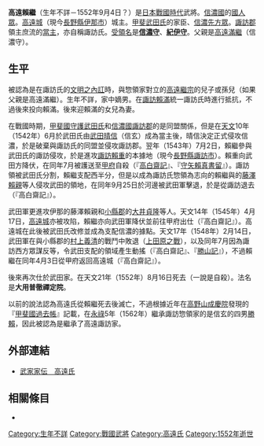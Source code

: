 {{Unreferenced|time=2021-09-04T17:11:55+00:00}}
{{日本武士
|名稱= 高遠 賴繼
|圖片名稱= 
|圖片大小= 
|圖片說明= 
|時代= [[日本戰國時代|日本戰國時代]]
|出生日期= 不詳
|出生地點= 
|逝世日期= [[天文_(後奈良天皇)|天文]]21年8月16日（1552年9月4日）？
|逝世地點= 
|假名= 
|羅馬字= 
|幼名= 
|改名= 
|别名= 信濃守、紀伊守（通稱）
|諡号= 
|神号= 
|戒名= 大用普徹禪定院
|洗禮名= 
|墓所= 
|朝廷官位= 
|幕府職位= 
|主君= [[諏訪賴滿|諏訪賴滿]]→[[武田晴信|武田晴信]]
|藩= 
|氏族= {{tsl|ja|諏訪氏}}庶流{{tsl|ja|高遠氏}}
|父母= 父：[[高遠滿繼|高遠滿繼]]或[[高遠繼宗|高遠繼宗]]
|養父= 
|養母= 
|兄弟= 弟：[[高遠賴宗|賴宗]]
|姐妹= 
|正室= 諏訪賴滿的女兒
|側室= 
|嗣子= 不詳
|嗣女= 
|養子= 
|養女= 
}}
{{japanese|japanese=高遠 頼継|kana=たかとお よりつぐ|romaji=Takatō Yoritsugu|舊寫=高遠 賴繼}}
'''高遠賴繼'''（生年不詳－1552年9月4日？）是[[日本戰國時代|日本戰國時代]]武將。[[信濃國|信濃國]]的[[國人眾|國人眾]]。{{tsl|ja|伊那郡}}[[高遠城|高遠城]]（現今[[長野縣|長野縣]][[伊那市|伊那市]]{{tsl|ja|高遠町}}）城主。[[甲斐武田氏|甲斐武田氏]]的家臣、[[先方眾|信濃先方眾]]。[[諏訪郡|諏訪郡]]領主{{tsl|ja|諏訪氏}}庶流{{tsl|ja|高遠氏}}的[[當主|當主]]，亦自稱諏訪氏。[[受領名|受領名]]是'''[[信濃守|信濃守]]'''、'''[[紀伊守|紀伊守]]'''。父親是[[高遠滿繼|高遠滿繼]]（信濃守）。

== 生平 ==
被認為是在諏訪氏的[[文明之內訌|文明之內訌]]時，與惣領家對立的[[高遠繼宗|高遠繼宗]]的兒子或孫兒（如果父親是高遠滿繼）。生年不詳，家中嫡男。在[[諏訪賴滿|諏訪賴滿]]統一諏訪氏時進行抵抗，不過後來投向賴滿。後來迎賴滿的女兒為妻。

在戰國時期，[[甲斐國|甲斐國]][[守護|守護]][[武田氏|武田氏]]和[[信濃國|信濃國]][[諏訪郡|諏訪郡]]的{{tsl|ja|諏訪氏}}是同盟關係，但是在[[天文_(後奈良天皇)|天文]]10年（1542年）6月於武田氏由[[武田晴信|武田晴信]]（信玄）成為當主後，晴信決定正式侵攻信濃，於是破棄與諏訪氏的同盟並侵攻諏訪郡。翌年（1543年）7月2日，賴繼參與武田氏的諏訪侵攻，於是進攻[[諏訪賴重|諏訪賴重]]的本據地{{tsl|ja|上原城}}（現今[[長野縣|長野縣]][[諏訪市|諏訪市]]）。賴重向武田方降伏，在同年7月被護送至[[甲府|甲府]]自殺（『[[高白齋記|高白齋記]]』、『[[守矢賴真書留|守矢賴真書留]]』）。諏訪領被武田氏分割，賴繼支配西半分，但是以成為諏訪氏惣領為志向的賴繼與{{tsl|ja|伊那郡}}{{tsl|ja|福与城|福與城}}的[[藤澤賴親|藤澤賴親]]等人侵攻武田的領地，在同年9月25日於{{tsl|ja|諏訪宮}}河邊被武田軍擊退，於是從諏訪退去（『高白齋記』）。

武田軍更進攻伊那的藤澤賴親和[[小縣郡|小縣郡]]{{tsl|ja|長窪城}}的[[大井貞隆|大井貞隆]]等人。天文14年（1545年）4月17日，[[高遠城|高遠城]]亦被攻陷，賴繼亦向武田軍降伏並前往甲府出仕（『高白齋記』）。高遠城在此後被武田氏改修並成為支配信濃的據點。天文17年（1548年）2月14日，武田軍在與小縣郡的[[村上義清|村上義清]]的戰鬥中敗退（[[上田原之戰|上田原之戰]]），以及同年7月因為諏訪西方眾謀反等，令武田支配的領域產生動搖（『高白齋記』、『[[勝山記|勝山記]]』），不過賴繼在同年4月3日從甲府返回高遠城（『高白齋記』）。

後來再次仕於武田家。在天文21年（1552年）8月16日死去（一說是自殺）。法名是'''大用普徹禪定院'''。

以前的說法認為高遠氏從賴繼死去後滅亡，不過根據近年在[[高野山|高野山]][[成慶院|成慶院]]發現的『[[甲斐國過去帳|甲斐國過去帳]]』記載，在[[永祿|永祿]]5年（1562年）繼承諏訪惣領家的是信玄的四男[[武田勝賴|勝賴]]，因此被認為是繼承了高遠諏訪家。

== 外部連結 ==
*[http://www2.harimaya.com/sengoku/html/takato_k.html 武家家伝＿高遠氏] {{Wayback|url=http://www2.harimaya.com/sengoku/html/takato_k.html |date=20160729200738 }}

== 相關條目 ==
*{{tsl|ja|高遠氏}}

[[Category:生年不詳|Category:生年不詳]]
[[Category:戰國武將|Category:戰國武將]]
[[Category:高遠氏|Category:高遠氏]]
[[Category:1552年逝世|Category:1552年逝世]]